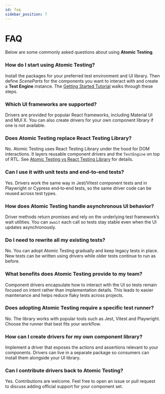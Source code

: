 ```yaml
---
id: faq
sidebar_position: 7
---
```


# FAQ

Below are some commonly asked questions about using **Atomic Testing**.

### How do I start using Atomic Testing?

Install the packages for your preferred test environment and UI library. Then define _SceneParts_ for the components you want to interact with and create a **Test Engine** instance. The [Getting Started Tutorial](./getting-started-tutorial.mdx) walks through these steps.

### Which UI frameworks are supported?

Drivers are provided for popular React frameworks, including Material UI and MUI&nbsp;X. You can also create drivers for your own component library if one is not available.

### Does Atomic Testing replace React Testing Library?

No. Atomic Testing uses React Testing Library under the hood for DOM interactions. It layers reusable component drivers and the `TestEngine` on top of RTL. See [Atomic Testing vs React Testing Library](./atomic-testing-vs-rtl.mdx) for details.

### Can I use it with unit tests and end‑to‑end tests?

Yes. Drivers work the same way in Jest/Vitest component tests and in Playwright or Cypress end‑to‑end tests, so the same driver code can be reused across test types.

### How does Atomic Testing handle asynchronous UI behavior?

Driver methods return promises and rely on the underlying test framework’s wait utilities. You can `await` each call so tests stay stable even when the UI updates asynchronously.

### Do I need to rewrite all my existing tests?

No. You can adopt Atomic Testing gradually and keep legacy tests in place. New tests can be written using drivers while older tests continue to run as before.

### What benefits does Atomic Testing provide to my team?

Component drivers encapsulate how to interact with the UI so tests remain focused on intent rather than implementation details. This leads to easier maintenance and helps reduce flaky tests across projects.

### Does adopting Atomic Testing require a specific test runner?

No. The library works with popular tools such as Jest, Vitest and Playwright. Choose the runner that best fits your workflow.

### How can I create drivers for my own component library?

Implement a driver that exposes the actions and assertions relevant to your components. Drivers can live in a separate package so consumers can install them alongside your UI library.

### Can I contribute drivers back to Atomic Testing?

Yes. Contributions are welcome. Feel free to open an issue or pull request to discuss adding official support for your component set.

